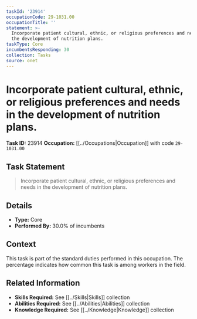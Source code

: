 ```yaml
---
taskId: '23914'
occupationCode: 29-1031.00
occupationTitle: ''
statement: >-
  Incorporate patient cultural, ethnic, or religious preferences and needs in
  the development of nutrition plans.
taskType: Core
incumbentsResponding: 30
collection: Tasks
source: onet
---
```

# Incorporate patient cultural, ethnic, or religious preferences and needs in the development of nutrition plans.

**Task ID:** 23914
**Occupation:** [[../Occupations|Occupation]] with code `29-1031.00`

## Task Statement

> Incorporate patient cultural, ethnic, or religious preferences and needs in the development of nutrition plans.

## Details

- **Type:** Core
- **Performed By:** 30.0% of incumbents

## Context

This task is part of the standard duties performed in this occupation. The percentage indicates how common this task is among workers in the field.

## Related Information

- **Skills Required:** See [[../Skills|Skills]] collection
- **Abilities Required:** See [[../Abilities|Abilities]] collection
- **Knowledge Required:** See [[../Knowledge|Knowledge]] collection
